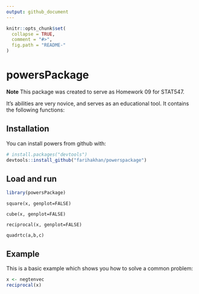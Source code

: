 ```yaml
---
output: github_document
---
```


<!-- README.md is generated from README.Rmd. Please edit that file -->

```r

knitr::opts_chunk$set(
  collapse = TRUE,
  comment = "#>",
  fig.path = "README-"
)
```

# powersPackage
 __Note__ This package was created to serve as Homework 09 for STAT547.
 
It's abilities are very novice, and serves as an educational tool.
It contains the following functions:

## Installation

You can install powers from github with:

```r
# install.packages("devtools")
devtools::install_github("farihakhan/powerspackage")
```

## Load and run

```r
library(powersPackage)
```

`square(x, genplot=FALSE)`

`cube(x, genplot=FALSE)`

`reciprocal(x, genplot=FALSE)`

`quadrtc(a,b,c)` 

## Example

This is a basic example which shows you how to solve a common problem:

```r
x <- negtenvec
reciprocal(x)
```
